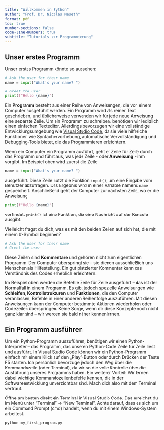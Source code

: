 ```yaml
---
title: "Willkommen in Python"
author: "Prof. Dr. Nicolas Meseth"
format: pdf
toc: true
number-sections: false
code-line-numbers: true
subtitle: "Tutorials zur Programmierung"
---
```


## Unser erstes Programm

Unser erstes Programm könnte so aussehen:

```python
# Ask the user for their name
name = input("What's your name? ")

# Greet the user
print(f"Hello {name}")
```
Ein **Programm** besteht aus einer Reihe von Anweisungen, die von einem Computer ausgeführt werden. Ein Programm wird als reiner Text geschrieben, und üblicherweise verwenden wir für jede neue Anweisung eine separate Zeile. Um ein Programm zu schreiben, benötigen wir lediglich einen einfachen Texteditor. Allerdings bevorzugen wir eine vollständige Entwicklungsumgebung wie [Visual Studio Code](https://code.visualstudio.com/download), da sie viele hilfreiche Funktionen wie Syntaxhervorhebung, automatische Vervollständigung und Debugging-Tools bietet, die das Programmieren erleichtern.

Wenn ein Computer ein Programm ausführt, geht er Zeile für Zeile durch das Programm und führt aus, was jede Zeile - oder **Anweisung** - ihm vorgibt. Im Beispiel oben wird zuerst die Zeile 

```python
name = input("What's your name? ")
```
ausgeführt. Diese Zeile nutzt die Funktion `input()`, um eine Eingabe vom Benutzer abzufragen. Das Ergebnis wird in einer Variable namens `name` gespeichert. Anschließend geht der Computer zur nächsten Zeile, wo er die Anweisung

```python
print(f"Hello {name}")
```
vorfindet. `print()` ist eine Funktion, die eine Nachricht auf der Konsole ausgibt. 

Vielleicht fragst du dich, was es mit den beiden Zeilen auf sich hat, die mit einem #-Symbol beginnen?

```python
# Ask the user for their name
# Greet the user
```
Diese Zeilen sind **Kommentare **und gehören nicht zum eigentlichen Programm. Der Computer überspringt sie – sie dienen ausschließlich uns Menschen als Hilfestellung. Ein gut platzierter Kommentar kann das Verständnis des Codes erheblich erleichtern.

Im Beispiel oben werden die Befehle Zeile für Zeile ausgeführt – das ist der Normalfall in einem Programm. Es gibt jedoch spezielle Anweisungen wie **Schleifen**, **Kontrollstrukturen** und **Funktionen**, die den Computer veranlassen, Befehle in einer anderen Reihenfolge auszuführen. Mit diesen Anweisungen kann der Computer bestimmte Aktionen wiederholen oder Codezeilen überspringen. Keine Sorge, wenn dir diese Konzepte noch nicht ganz klar sind – wir werden sie bald näher kennenlernen.

## Ein Programm ausführen

Um ein Python-Programm auszuführen, benötigen wir einen Python-Interpreter – das Programm, das unseren Python-Code Zeile für Zeile liest und ausführt. In Visual Studio Code können wir ein Python-Programm einfach mit einem Klick auf den „Play"-Button oder durch Drücken der Taste F5 starten. Ich persönlich bevorzuge jedoch den Weg über die Kommandozeile (oder Terminal), da wir so die volle Kontrolle über die Ausführung unseres Programms haben. Ein weiterer Vorteil: Wir lernen dabei wichtige Kommandozeilenbefehle kennen, die in der Softwareentwicklung unverzichtbar sind. Mach dich also mit dem Terminal vertraut.

Öffne am besten direkt ein Terminal in Visual Studio Code. Das erreichst du im Menü unter "Terminal" → "New Terminal”. Achte darauf, dass es sich um ein Command Prompt (cmd) handelt, wenn du mit einem Windows-System arbeitest.

```bash
python my_first_program.py
```


